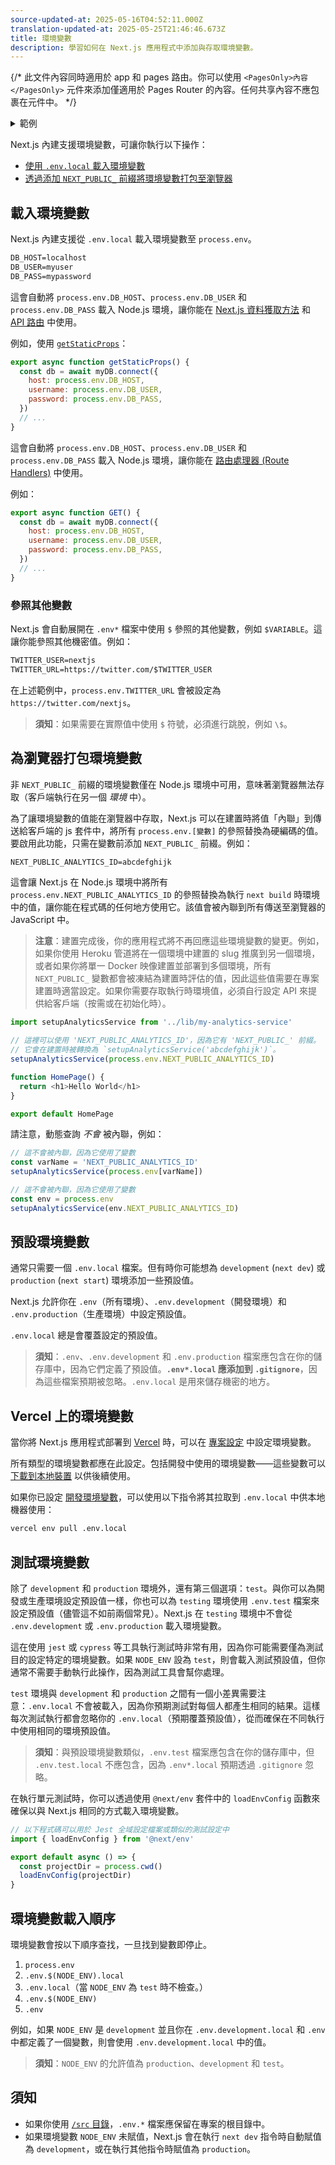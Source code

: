 ```yaml
---
source-updated-at: 2025-05-16T04:52:11.000Z
translation-updated-at: 2025-05-25T21:46:46.673Z
title: 環境變數
description: 學習如何在 Next.js 應用程式中添加與存取環境變數。
---
```


{/* 此文件內容同時適用於 app 和 pages 路由。你可以使用 `<PagesOnly>內容</PagesOnly>` 元件來添加僅適用於 Pages Router 的內容。任何共享內容不應包裹在元件中。 */}

<details>
  <summary>範例</summary>

- [環境變數](https://github.com/vercel/next.js/tree/canary/examples/environment-variables)

</details>

Next.js 內建支援環境變數，可讓你執行以下操作：

- [使用 `.env.local` 載入環境變數](#loading-environment-variables)
- [透過添加 `NEXT_PUBLIC_` 前綴將環境變數打包至瀏覽器](#bundling-environment-variables-for-the-browser)

## 載入環境變數

Next.js 內建支援從 `.env.local` 載入環境變數至 `process.env`。

```txt filename=".env.local"
DB_HOST=localhost
DB_USER=myuser
DB_PASS=mypassword
```

<PagesOnly>

這會自動將 `process.env.DB_HOST`、`process.env.DB_USER` 和 `process.env.DB_PASS` 載入 Node.js 環境，讓你能在 [Next.js 資料獲取方法](/docs/pages/building-your-application/data-fetching) 和 [API 路由](/docs/pages/building-your-application/routing/api-routes) 中使用。

例如，使用 [`getStaticProps`](/docs/pages/building-your-application/data-fetching/get-static-props)：

```js filename="pages/index.js"
export async function getStaticProps() {
  const db = await myDB.connect({
    host: process.env.DB_HOST,
    username: process.env.DB_USER,
    password: process.env.DB_PASS,
  })
  // ...
}
```

</PagesOnly>

<AppOnly>

這會自動將 `process.env.DB_HOST`、`process.env.DB_USER` 和 `process.env.DB_PASS` 載入 Node.js 環境，讓你能在 [路由處理器 (Route Handlers)](/docs/app/building-your-application/routing/route-handlers) 中使用。

例如：

```js filename="app/api/route.js"
export async function GET() {
  const db = await myDB.connect({
    host: process.env.DB_HOST,
    username: process.env.DB_USER,
    password: process.env.DB_PASS,
  })
  // ...
}
```

</AppOnly>

### 參照其他變數

Next.js 會自動展開在 `.env*` 檔案中使用 `$` 參照的其他變數，例如 `$VARIABLE`。這讓你能參照其他機密值。例如：

```txt filename=".env"
TWITTER_USER=nextjs
TWITTER_URL=https://twitter.com/$TWITTER_USER
```

在上述範例中，`process.env.TWITTER_URL` 會被設定為 `https://twitter.com/nextjs`。

> **須知**：如果需要在實際值中使用 `$` 符號，必須進行跳脫，例如 `\$`。

## 為瀏覽器打包環境變數

非 `NEXT_PUBLIC_` 前綴的環境變數僅在 Node.js 環境中可用，意味著瀏覽器無法存取（客戶端執行在另一個 _環境_ 中）。

為了讓環境變數的值能在瀏覽器中存取，Next.js 可以在建置時將值「內聯」到傳送給客戶端的 js 套件中，將所有 `process.env.[變數]` 的參照替換為硬編碼的值。要啟用此功能，只需在變數前添加 `NEXT_PUBLIC_` 前綴。例如：

```txt filename="Terminal"
NEXT_PUBLIC_ANALYTICS_ID=abcdefghijk
```

這會讓 Next.js 在 Node.js 環境中將所有 `process.env.NEXT_PUBLIC_ANALYTICS_ID` 的參照替換為執行 `next build` 時環境中的值，讓你能在程式碼的任何地方使用它。該值會被內聯到所有傳送至瀏覽器的 JavaScript 中。

> **注意**：建置完成後，你的應用程式將不再回應這些環境變數的變更。例如，如果你使用 Heroku 管道將在一個環境中建置的 slug 推廣到另一個環境，或者如果你將單一 Docker 映像建置並部署到多個環境，所有 `NEXT_PUBLIC_` 變數都會被凍結為建置時評估的值，因此這些值需要在專案建置時適當設定。如果你需要存取執行時環境值，必須自行設定 API 來提供給客戶端（按需或在初始化時）。

```js filename="pages/index.js"
import setupAnalyticsService from '../lib/my-analytics-service'

// 這裡可以使用 'NEXT_PUBLIC_ANALYTICS_ID'，因為它有 'NEXT_PUBLIC_' 前綴。
// 它會在建置時被轉換為 `setupAnalyticsService('abcdefghijk')`。
setupAnalyticsService(process.env.NEXT_PUBLIC_ANALYTICS_ID)

function HomePage() {
  return <h1>Hello World</h1>
}

export default HomePage
```

請注意，動態查詢 _不會_ 被內聯，例如：

```js
// 這不會被內聯，因為它使用了變數
const varName = 'NEXT_PUBLIC_ANALYTICS_ID'
setupAnalyticsService(process.env[varName])

// 這不會被內聯，因為它使用了變數
const env = process.env
setupAnalyticsService(env.NEXT_PUBLIC_ANALYTICS_ID)
```

## 預設環境變數

通常只需要一個 `.env.local` 檔案。但有時你可能想為 `development` (`next dev`) 或 `production` (`next start`) 環境添加一些預設值。

Next.js 允許你在 `.env`（所有環境）、`.env.development`（開發環境）和 `.env.production`（生產環境）中設定預設值。

`.env.local` 總是會覆蓋設定的預設值。

> **須知**：`.env`、`.env.development` 和 `.env.production` 檔案應包含在你的儲存庫中，因為它們定義了預設值。**`.env*.local` 應添加到 `.gitignore`**，因為這些檔案預期被忽略。`.env.local` 是用來儲存機密的地方。

## Vercel 上的環境變數

當你將 Next.js 應用程式部署到 [Vercel](https://vercel.com) 時，可以在 [專案設定](https://vercel.com/docs/concepts/projects/environment-variables?utm_source=next-site&utm_medium=docs&utm_campaign=next-website) 中設定環境變數。

所有類型的環境變數都應在此設定。包括開發中使用的環境變數——這些變數可以 [下載到本地裝置](https://vercel.com/docs/concepts/projects/environment-variables#development-environment-variables?utm_source=next-site&utm_medium=docs&utm_campaign=next-website) 以供後續使用。

如果你已設定 [開發環境變數](https://vercel.com/docs/concepts/projects/environment-variables#development-environment-variables?utm_source=next-site&utm_medium=docs&utm_campaign=next-website)，可以使用以下指令將其拉取到 `.env.local` 中供本地機器使用：

```bash filename="Terminal"
vercel env pull .env.local
```

## 測試環境變數

除了 `development` 和 `production` 環境外，還有第三個選項：`test`。與你可以為開發或生產環境設定預設值一樣，你也可以為 `testing` 環境使用 `.env.test` 檔案來設定預設值（儘管這不如前兩個常見）。Next.js 在 `testing` 環境中不會從 `.env.development` 或 `.env.production` 載入環境變數。

這在使用 `jest` 或 `cypress` 等工具執行測試時非常有用，因為你可能需要僅為測試目的設定特定的環境變數。如果 `NODE_ENV` 設為 `test`，則會載入測試預設值，但你通常不需要手動執行此操作，因為測試工具會幫你處理。

`test` 環境與 `development` 和 `production` 之間有一個小差異需要注意：`.env.local` 不會被載入，因為你預期測試對每個人都產生相同的結果。這樣每次測試執行都會忽略你的 `.env.local`（預期覆蓋預設值），從而確保在不同執行中使用相同的環境預設值。

> **須知**：與預設環境變數類似，`.env.test` 檔案應包含在你的儲存庫中，但 `.env.test.local` 不應包含，因為 `.env*.local` 預期透過 `.gitignore` 忽略。

在執行單元測試時，你可以透過使用 `@next/env` 套件中的 `loadEnvConfig` 函數來確保以與 Next.js 相同的方式載入環境變數。

```js
// 以下程式碼可以用於 Jest 全域設定檔案或類似的測試設定中
import { loadEnvConfig } from '@next/env'

export default async () => {
  const projectDir = process.cwd()
  loadEnvConfig(projectDir)
}
```

## 環境變數載入順序

環境變數會按以下順序查找，一旦找到變數即停止。

1. `process.env`
1. `.env.$(NODE_ENV).local`
1. `.env.local`（當 `NODE_ENV` 為 `test` 時不檢查。）
1. `.env.$(NODE_ENV)`
1. `.env`

例如，如果 `NODE_ENV` 是 `development` 並且你在 `.env.development.local` 和 `.env` 中都定義了一個變數，則會使用 `.env.development.local` 中的值。

> **須知**：`NODE_ENV` 的允許值為 `production`、`development` 和 `test`。

## 須知

- 如果你使用 [`/src` 目錄](/docs/app/building-your-application/configuring/src-directory)，`.env.*` 檔案應保留在專案的根目錄中。
- 如果環境變數 `NODE_ENV` 未賦值，Next.js 會在執行 `next dev` 指令時自動賦值為 `development`，或在執行其他指令時賦值為 `production`。